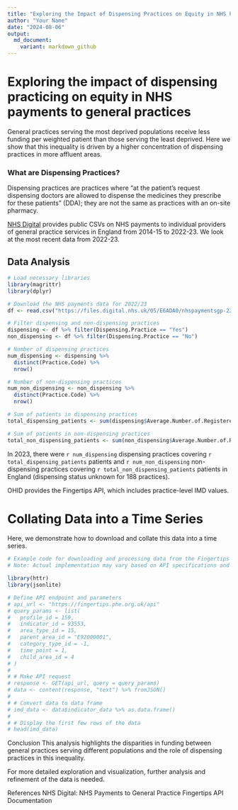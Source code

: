 ```yaml
---
title: "Exploring the Impact of Dispensing Practices on Equity in NHS Payments to General Practices"
author: "Your Name"
date: "2024-08-06"
output: 
  md_document:
    variant: markdown_github
---
```


# Exploring the impact of dispensing practicing on equity in NHS payments to general practices

General practices serving the most deprived populations receive less funding per weighted patient than those serving the least deprived. Here we show that this inequality is driven by a higher concentration of dispensing practices in more affluent areas.

### What are Dispensing Practices?

Dispensing practices are practices where “at the patient’s request dispensing doctors are allowed to dispense the medicines they prescribe for these patients” (DDA); they are not the same as practices with an on-site pharmacy.

[NHS Digital](https://digital.nhs.uk/data-and-information/publications/statistical/nhs-payments-to-general-practice) provides public CSVs on NHS payments to individual providers of general practice services in England from 2014-15 to 2022-23. We look at the most recent data from 2022-23.

## Data Analysis

```r
# Load necessary libraries
library(magrittr)
library(dplyr)

# Download the NHS payments data for 2022/23
df <- read.csv("https://files.digital.nhs.uk/05/E6ADA0/nhspaymentsgp-22-23-prac-csv.csv")

# Filter dispensing and non-dispensing practices
dispensing <- df %>% filter(Dispensing.Practice == "Yes")
non_dispensing <- df %>% filter(Dispensing.Practice == "No")

# Number of dispensing practices
num_dispensing <- dispensing %>%
  distinct(Practice.Code) %>%
  nrow()

# Number of non-dispensing practices
num_non_dispensing <- non_dispensing %>%
  distinct(Practice.Code) %>%
  nrow()

# Sum of patients in dispensing practices
total_dispensing_patients <- sum(dispensing$Average.Number.of.Registered.Patient, na.rm = TRUE)

# Sum of patients in non-dispensing practices
total_non_dispensing_patients <- sum(non_dispensing$Average.Number.of.Registered.Patient, na.rm = TRUE)
```

In 2023, there were `r num_dispensing` dispensing practices covering `r total_dispensing_patients` patients and `r num_non_dispensing` non-dispensing practices covering `r total_non_dispensing_patients` patients in England (dispensing status unknown for 188 practices).

OHID provides the Fingertips API, which includes practice-level IMD values.

# Collating Data into a Time Series
Here, we demonstrate how to download and collate this data into a time series.

```r
# Example code for downloading and processing data from the Fingertips API
# Note: Actual implementation may vary based on API specifications and available libraries

library(httr)
library(jsonlite)

# Define API endpoint and parameters
# api_url <- "https://fingertips.phe.org.uk/api"
# query_params <- list(
#   profile_id = 159,
#   indicator_id = 93553,
#   area_type_id = 15,
#   parent_area_id = "E92000001",
#   category_type_id = -1,
#   time_point = 1,
#   child_area_id = 4
# )
#
# # Make API request
# response <- GET(api_url, query = query_params)
# data <- content(response, "text") %>% fromJSON()
#
# # Convert data to data frame
# imd_data <- data$indicator_data %>% as.data.frame()
#
# # Display the first few rows of the data
# head(imd_data)
```

Conclusion
This analysis highlights the disparities in funding between general practices serving different populations and the role of dispensing practices in this inequality.

For more detailed exploration and visualization, further analysis and refinement of the data is needed.

References
NHS Digital: NHS Payments to General Practice
Fingertips API Documentation